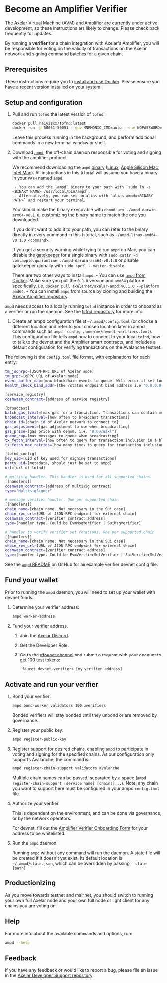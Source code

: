 # Become an Amplifier Verifier


<Callout>
The Axelar Virtual Machine (AVM) and Amplifier are currently under active development, so these instructions are likely to change. Please check back frequently for updates.
</Callout>

By running a **verifier** for a chain integration with Axelar's Amplifier, you will be responsible for voting on the validity of transactions on the Axelar network and signing command batches for a given chain.

## Prerequisites

These instructions require you to [install and use Docker](https://docs.docker.com/engine/install/). Please ensure you have a recent version installed on your system.


## Setup and configuration

1. Pull and run `tofnd` the latest version of `tofnd`:

    ```bash
    docker pull haiyizxx/tofnd:latest
    docker run -p 50051:50051 --env MNEMONIC_CMD=auto --env NOPASSWORD=true -v tofnd:/.tofnd haiyizxx/tofnd:latest
    ```
    
    Leave this process running in the background, and perform additional commands in a new terminal window or shell.

    
1. Download [`ampd`](https://github.com/axelarnetwork/axelar-amplifier/tree/main/ampd#worker-onboarding), the off-chain daemon responsible for voting and signing with the amplifier protocol. 

    We recommend downloading the `ampd` [binary](https://github.com/axelarnetwork/axelar-amplifier/releases/tag/ampd-v0.1.0) ([Linux](https://github.com/axelarnetwork/axelar-amplifier/releases/download/ampd-v0.1.0/ampd-linux-amd64-v0.1.0), [Apple Silicon Mac](https://github.com/axelarnetwork/axelar-amplifier/releases/download/ampd-v0.1.0/ampd-darwin-arm64-v0.1.0), [Intel Mac](https://github.com/axelarnetwork/axelar-amplifier/releases/download/ampd-v0.1.0/ampd-darwin-amd64-v0.1.0)). All instructions in this tutorial will assume you have a binary in your `PATH` named `ampd`.

        - You can add the `ampd` binary to your path with `sudo ln -s <BINARY NAME> /usr/local/bin/ampd`.
        - Alternatively, you can set an alias with `alias ampd=<BINARY PATH>` and restart your terminal. 
        
    You should make the binary executable with `chmod a+x ./ampd-darwin-arm64-v0.1.0`, customizing the binary name to match the one you downloaded.

    If you don't want to add it to your path, you can refer to the binary directly in every command in this tutorial, such as `~/ampd-linux-amd64-v0.1.0 <command>`.

    If you get a security warning while trying to run `ampd` on Mac, you can disable the [gatekeeper](https://support.apple.com/guide/security/gatekeeper-and-runtime-protection-sec5599b66df/web) for a single binary with `sudo xattr -d com.apple.quarantine ./ampd-darwin-arm64-v0.1.0` or disable gatekeeper globally with `sudo spctl --master-disable`.

    There are two other ways to install `ampd`. 
        - You can use [`ampd` from Docker](https://hub.docker.com/r/axelarnet/axelar-ampd). Make sure you pull the `0.1.0` version and `amd64` platform specifically, i.e. `docker pull axelarnet/axelar-ampd:v0.1.0 --platform amd64`. 
        - You can install `ampd` from source by cloning and building the [Axelar Amplifier repository](https://github.com/axelarnetwork/axelar-amplifier).

`ampd` needs access to a locally running `tofnd` instance in order to onboard as a verifier or run the daemon. See the [tofnd repository](https://github.com/axelarnetwork/tofnd) for more info.

1. Create an ampd configuration file at `~/.ampd/config.toml` (or choose a different location and refer to your chosen location later in ampd commands such as `ampd -config /home/me/devnet-verifiers.toml`). This configuration file tells `ampd` how to connect to your local `tofnd`, how to talk to the devnet and the Amplifier smart contracts, and includes a default configuration for verifying transactions on the Avalanche testnet.

The following is the `config.toml` file format, with explanations for each entry:

```bash
tm_jsonrpc=[JSON-RPC URL of Axelar node]
tm_grpc=[gRPC URL of Axelar node]
event_buffer_cap=[max blockchain events to queue. Will error if set too low]
health_check_bind_addr=[the /status endpoint bind address i.e "0.0.0.0:3000"]

[service_registry]
cosmwasm_contract=[address of service registry]

[broadcast]
batch_gas_limit=[max gas for a transaction. Transactions can contain multiple votes and signatures]
broadcast_interval=[how often to broadcast transactions]
chain_id=[chain id of Axelar network to connect to]
gas_adjustment=[gas adjustment to use when broadcasting]
gas_price=[gas price with denom, i.e. "0.007uaxl"]
queue_cap=[max messages to queue when broadcasting]
tx_fetch_interval=[how often to query for transaction inclusion in a block]
tx_fetch_max_retries=[how many times to query for transaction inclusion in a block before failing]

[tofnd_config]
key_uid=[uid of key used for signing transactions]
party_uid=[metadata, should just be set to ampd]
url=[url of tofnd]

# multisig handler. This handler is used for all supported chains.
[[handlers]]
cosmwasm_contract=[address of multisig contract]
type="MultisigSigner"

# message verifier handler. One per supported chain
[[handlers]]
chain_name=[chain name. Not necessary in the Sui case]
chain_rpc_url=[URL of JSON-RPC endpoint for external chain]
cosmwasm_contract=[verifier contract address]
type=[handler type. Could be EvmMsgVerifier | SuiMsgVerifier]

# handler to verify verifier set rotations. One per supported chain
[[handlers]]
chain_name=[chain name. Not necessary in the Sui case]
chain_rpc_url=[URL of JSON-RPC endpoint for external chain]
cosmwasm_contract=[verifier contract address]
type=[handler type. Could be EvmVerifierSetVerifier | SuiVerifierSetVerifier]
```

See the [`ampd` README](https://github.com/axelarnetwork/axelar-amplifier/blob/main/ampd/README.md) on GitHub for an example verifier devnet config file.

## Fund your wallet

Prior to running the `ampd` daemon, you will need to set up your wallet with devnet funds.

1. Determine your verifier address:

    ```bash
    ampd worker-address
    ```

1. Fund your verifier address.

    1. Join the [Axelar Discord](https://discord.com/invite/axelar).
    1. Get the Developer Role.
    1. Go to the [#faucet channel](https://discord.com/channels/770814806105128977/1002423218772136056/1217885883152334918) and submit a request with your account to get 100 test tokens:

        ```bash
        !faucet devnet-verifiers [my verifier address]
        ```

## Activate and run your verifier
1. Bond your verifier:

    ```bash
    ampd bond-worker validators 100 uverifiers
    ```

    Bonded verifiers will stay bonded until they unbond or are removed by governance.

1. Register your public key:

    ```bash
    ampd register-public-key
    ```

1. Register support for desired chains, enabling `ampd` to participate in voting and signing for the specified chains. As our configuration only supports Avalanche, the command is:

    ```bash
    ampd register-chain-support validators avalanche
    ```

    Multiple chain names can be passed, separated by a space (`ampd register-chain-support [service name] [chains]...`). Note, any chain you want to support here must be configured in your ampd `config.toml` file. 

1. Authorize your verifier.

    This is dependent on the environment, and can be done via governance, or by the network operators.

    For devnet, fill out the [Amplifier Verifier Onboarding Form](https://docs.google.com/forms/d/e/1FAIpQLSfQQhk292yT9j8sJF5ARRIE8PpI3LjuFc8rr7xZW7posSLtJA/viewform) for your address to be whitelisted.

1. Run the `ampd` daemon.

    Running `ampd` without any command will run the daemon. A state file will be created if it doesn't yet exist. Its default location is `~/.ampd/state.json`, which can be overridden by passing `--state [path]`

## Productionizing

As you move towards testnet and mainnet, you should switch to running your own full Axelar node and your own full node or light client for any chains you are voting on.

## Help

For more info about the available commands and options, run:

```bash
ampd --help
```

## Feedback

If you have any feedback or would like to report a bug, please file an issue in the [Axelar Developer Support repository](https://github.com/axelarnetwork/support/issues).
